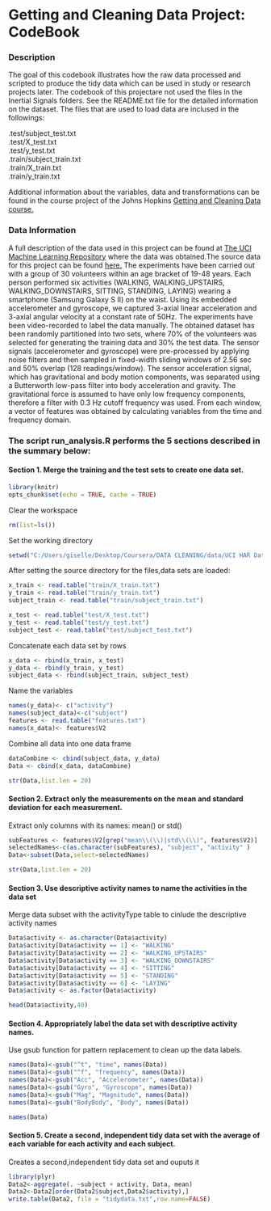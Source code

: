 # Getting and Cleaning Data Project: CodeBook


### Description

The goal of this codebook illustrates how the raw data processed and scripted to produce the tidy data which can be used in study or research projects later. The codebook of this projectare not used the files in the Inertial Signals folders. See the README.txt file for the detailed information on the dataset. The files that are used to load data are inclused in the followings:

.test/subject_test.txt  
.test/X_test.txt  
.test/y_test.txt  
.train/subject_train.txt  
.train/X_train.txt  
.train/y_train.txt  

Additional information about the variables, data and transformations can be found in the course project of the Johns Hopkins [Getting and Cleaning Data course.](https://www.coursera.org/course/getdata)

### Data Information

A full description of the data used in this project can be found at [The UCI Machine Learning Repository](http://archive.ics.uci.edu/ml/datasets/Human+Activity+Recognition+Using+Smartphones ) where the data was obtained.The source data for this project can be found [here.](https://d396qusza40orc.cloudfront.net/getdata%2Fprojectfiles%2FUCI%20HAR%20Dataset.zip ) 
The experiments have been carried out with a group of 30 volunteers within an age bracket of 19-48 years. Each person performed six activities (WALKING, WALKING_UPSTAIRS, WALKING_DOWNSTAIRS, SITTING, STANDING, LAYING) wearing a smartphone (Samsung Galaxy S II) on the waist. Using its embedded accelerometer and gyroscope, we captured 3-axial linear acceleration and 3-axial angular velocity at a constant rate of 50Hz. The experiments have been video-recorded to label the data manually. The obtained dataset has been randomly partitioned into two sets, where 70% of the volunteers was selected for generating the training data and 30% the test data.
The sensor signals (accelerometer and gyroscope) were pre-processed by applying noise filters and then sampled in fixed-width sliding windows of 2.56 sec and 50% overlap (128 readings/window). The sensor acceleration signal, which has gravitational and body motion components, was separated using a Butterworth low-pass filter into body acceleration and gravity. The gravitational force is assumed to have only low frequency components, therefore a filter with 0.3 Hz cutoff frequency was used. From each window, a vector of features was obtained by calculating variables from the time and frequency domain.

### The script run_analysis.R performs the 5 sections described in the summary below:

#### Section 1. Merge the training and the test sets to create one data set.

```r
library(knitr)
opts_chunk$set(echo = TRUE, cache = TRUE)
```
Clear the workspace
```r
rm(list=ls())
```

Set the working directory
```r
setwd("C:/Users/giselle/Desktop/Coursera/DATA CLEANING/data/UCI HAR Dataset")
```
After setting the source directory for the files,data sets are loaded:
```r
x_train <- read.table("train/X_train.txt")
y_train <- read.table("train/y_train.txt")
subject_train <- read.table("train/subject_train.txt")
```
```r
x_test <- read.table("test/X_test.txt")
y_test <- read.table("test/y_test.txt")
subject_test <- read.table("test/subject_test.txt")
```
Concatenate each data set by rows
```r
x_data <- rbind(x_train, x_test)
y_data <- rbind(y_train, y_test)
subject_data <- rbind(subject_train, subject_test)
```
Name the variables
```r
names(y_data)<- c("activity")
names(subject_data)<-c("subject")
features <- read.table("features.txt")
names(x_data)<- features$V2
```
Combine all data into one data frame
```r
dataCombine <- cbind(subject_data, y_data)
Data <- cbind(x_data, dataCombine)
```
```r
str(Data,list.len = 20)
```
#### Section 2. Extract only the measurements on the mean and standard deviation for each measurement.

Extract only columns with its names: mean() or std() 
```r
subFeatures <- features$V2[grep("mean\\(\\)|std\\(\\)", features$V2)]
selectedNames<-c(as.character(subFeatures), "subject", "activity" )
Data<-subset(Data,select=selectedNames)
```
```r
str(Data,list.len = 20)
```
#### Section 3. Use descriptive activity names to name the activities in the data set

Merge data subset with the activityType table to cinlude the descriptive activity names
```r
Data$activity <- as.character(Data$activity)
Data$activity[Data$activity == 1] <- "WALKING"
Data$activity[Data$activity == 2] <- "WALKING_UPSTAIRS"
Data$activity[Data$activity == 3] <- "WALKING_DOWNSTAIRS"
Data$activity[Data$activity == 4] <- "SITTING"
Data$activity[Data$activity == 5] <- "STANDING"
Data$activity[Data$activity == 6] <- "LAYING"
Data$activity <- as.factor(Data$activity)
```
```r
head(Data$activity,40)
```
#### Section 4. Appropriately label the data set with descriptive activity names.

Use gsub function for pattern replacement to clean up the data labels.
```r
names(Data)<-gsub("^t", "time", names(Data))
names(Data)<-gsub("^f", "frequency", names(Data))
names(Data)<-gsub("Acc", "Accelerometer", names(Data))
names(Data)<-gsub("Gyro", "Gyroscope", names(Data))
names(Data)<-gsub("Mag", "Magnitude", names(Data))
names(Data)<-gsub("BodyBody", "Body", names(Data))
```
```r
names(Data)
```
#### Section 5. Create a second, independent tidy data set with the average of each variable for each activity and each subject.

Creates a second,independent tidy data set and ouputs it
```r
library(plyr)
Data2<-aggregate(. ~subject + activity, Data, mean)
Data2<-Data2[order(Data2$subject,Data2$activity),]
write.table(Data2, file = "tidydata.txt",row.name=FALSE)
```


